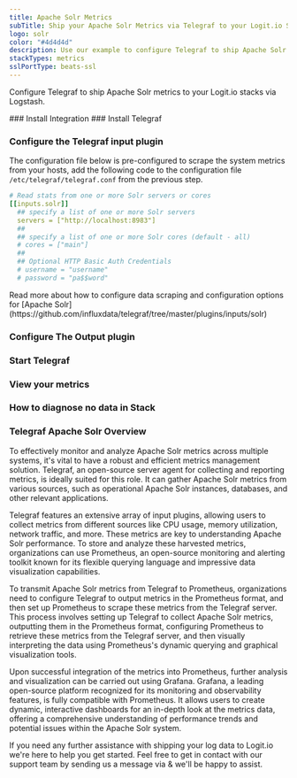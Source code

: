 ```yaml
---
title: Apache Solr Metrics
subTitle: Ship your Apache Solr Metrics via Telegraf to your Logit.io Stack
logo: solr
color: "#4d4d4d"
description: Use our example to configure Telegraf to ship Apache Solr metrics to Logit.io. Configure Telegraf to send Apache Solr metrics to Logstash or Elastic.
stackTypes: metrics
sslPortType: beats-ssl
---
```


Configure Telegraf to ship Apache Solr metrics to your Logit.io stacks via Logstash.

<Steps>
  ### Install Integration
  <InstallIntegration/>
  ### Install Telegraf

  <InstallTelegraf />

  ### Configure the Telegraf input plugin

  The configuration file below is pre-configured to scrape the system metrics from your hosts, add the following code to the configuration file `/etc/telegraf/telegraf.conf` from the previous step.

  ```yaml copy
  # Read stats from one or more Solr servers or cores
  [[inputs.solr]]
    ## specify a list of one or more Solr servers
    servers = ["http://localhost:8983"]
    ##
    ## specify a list of one or more Solr cores (default - all)
    # cores = ["main"]
    ##
    ## Optional HTTP Basic Auth Credentials
    # username = "username"
    # password = "pa$$word"
  ```

  <Callout type="info">
    Read more about how to configure data scraping and configuration options for [Apache Solr](https://github.com/influxdata/telegraf/tree/master/plugins/inputs/solr)
  </Callout>

  ### Configure The Output plugin

  <TelegrafOutputPlugin />

  ### Start Telegraf

  <StartTelegraf />

  ### View your metrics
  <LaunchStack source="Apache_Solr_Metrics_via_Telegraf" utmMedium="metrics" utmCampaign="telegraf-ApacheSolr-metrics" />

  ### How to diagnose no data in Stack

  <DiagnoseNoData />

</Steps>

### Telegraf Apache Solr Overview

To effectively monitor and analyze Apache Solr metrics across multiple systems, it's vital to have a robust and efficient metrics management 
solution. Telegraf, an open-source server agent for collecting and reporting metrics, is ideally suited for this role. It can gather Apache Solr 
metrics from various sources, such as operational Apache Solr instances, databases, and other relevant applications.

Telegraf features an extensive array of input plugins, allowing users to collect metrics from different sources like CPU usage, memory utilization, 
network traffic, and more. These metrics are key to understanding Apache Solr performance. To store and analyze these harvested metrics, 
organizations can use Prometheus, an open-source monitoring and alerting toolkit known for its flexible querying language and impressive data 
visualization capabilities.

To transmit Apache Solr metrics from Telegraf to Prometheus, organizations need to configure Telegraf to output metrics in the Prometheus format, 
and then set up Prometheus to scrape these metrics from the Telegraf server. This process involves setting up Telegraf to collect Apache Solr 
metrics, outputting them in the Prometheus format, configuring Prometheus to retrieve these metrics from the Telegraf server, and then visually 
interpreting the data using Prometheus's dynamic querying and graphical visualization tools.

Upon successful integration of the metrics into Prometheus, further analysis and visualization can be carried out using Grafana. Grafana, a 
leading open-source platform recognized for its monitoring and observability features, is fully compatible with Prometheus. It allows users to 
create dynamic, interactive dashboards for an in-depth look at the metrics data, offering a comprehensive understanding of performance trends and 
potential issues within the Apache Solr system.

If you need any further assistance with shipping your log data to Logit.io we're here to help you get started. Feel free to get in contact with 
our support team by sending us a message via <IntercomButton text="live chat" /> & we'll be happy to assist.